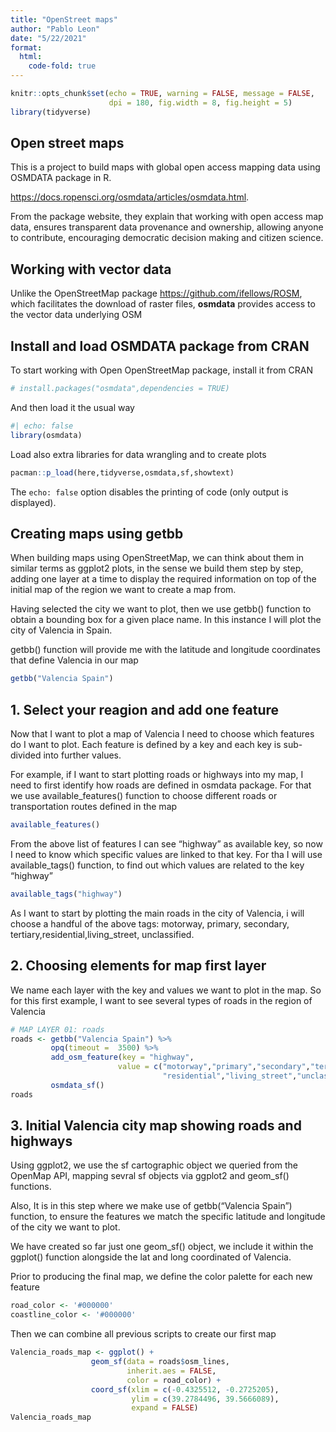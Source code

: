 ---
title: "OpenStreet maps"
author: "Pablo Leon"
date: "5/22/2021"
format: 
  html:
    code-fold: true
---

```{r markdown custom style, include=FALSE}
knitr::opts_chunk$set(echo = TRUE, warning = FALSE, message = FALSE,
                      dpi = 180, fig.width = 8, fig.height = 5)
library(tidyverse)
```

## Open street maps

This is a project to build maps with global open access mapping data using OSMDATA package in R.

<https://docs.ropensci.org/osmdata/articles/osmdata.html>.

From the package website, they explain that working with open access map data, ensures transparent data provenance and ownership, allowing anyone to contribute, encouraging democratic decision making and citizen science.

## Working with vector data

Unlike the OpenStreetMap package <https://github.com/ifellows/ROSM>, which facilitates the download of raster files, **osmdata** provides access to the vector data underlying OSM

## Install and load OSMDATA package from CRAN

To start working with Open OpenStreetMap package, install it from CRAN

```{r install OpenStreetMap}
# install.packages("osmdata",dependencies = TRUE)
```

And then load it the usual way

```{r load osmdata}
#| echo: false
library(osmdata)
```

Load also extra libraries for data wrangling and to create plots

```{r load required libraries}
pacman::p_load(here,tidyverse,osmdata,sf,showtext)
```



The `echo: false` option disables the printing of code (only output is displayed).

## Creating maps using getbb

When building maps using OpenStreetMap, we can think about them in similar terms as ggplot2 plots, in the sense we build them step by step, adding one layer at a time to display the required information on top of the initial map of the region we want to create a map from.

Having selected the city we want to plot, then we use getbb() function to obtain a bounding box for a given place name. In this instance I will plot the city of Valencia in Spain. 

getbb() function will provide me with the latitude and longitude coordinates that define Valencia in our map

```{r}
getbb("Valencia Spain")

```


## 1. Select your reagion and add one feature

Now that I want to plot a map of Valencia I need to choose which features do I want to plot. Each feature is defined by a key and each key is sub-divided into further values. 

For example, if I want to start plotting roads or highways into my map, I need to first identify how roads are defined in osmdata package. For that we use available_features() function to choose different roads or transportation routes defined in the map

```{r display available features}
available_features()
```
From the above list of features I can see "highway" as available key, so now I need to know which specific values are linked to that key. For tha I will use
available_tags() function, to find out which values are related to the key "highway"

```{r get values tags for highway key}
available_tags("highway")
```

As I want to start by plotting the main roads in the city of Valencia, i will choose a handful of the above tags: motorway, primary, secondary, tertiary,residential,living_street, unclassified.

## 2. Choosing elements for map first layer

We name each layer with the key and values we want to plot in the map. So for this first example, I want to see several types of roads in the region of Valencia

```{r Map layer 01 roads}
# MAP LAYER 01: roads  
roads <- getbb("Valencia Spain") %>% 
         opq(timeout =  3500) %>% 
         add_osm_feature(key = "highway",
                        value = c("motorway","primary","secondary","tertiary",
                                  "residential","living_street","unclassified")) %>% 
         osmdata_sf()
roads
```

## 3. Initial Valencia city map showing roads and highways

Using ggplot2, we use the sf cartographic object we queried from the OpenMap API, mapping sevral sf objects via ggplot2 and geom_sf() functions. 

Also, It is in this step where we make use of getbb("Valencia Spain") function, to ensure the features we match the specific latitude and longitude  of the city we want to plot. 

We have created so far just one geom_sf() object, we include it within the ggplot() function alongside the lat and long coordinated of Valencia.

Prior to producing the final map, we define the color palette for each new feature

```{r map color palette}
road_color <- '#000000'
coastline_color <- '#000000'
```

Then we can combine all previous scripts to create our first map

```{r Valencia road map}
Valencia_roads_map <- ggplot() +
                  geom_sf(data = roads$osm_lines,
                          inherit.aes = FALSE,
                          color = road_color) +
                  coord_sf(xlim = c(-0.4325512, -0.2725205),
                           ylim = c(39.2784496, 39.5666089),
                           expand = FALSE)
Valencia_roads_map
```

